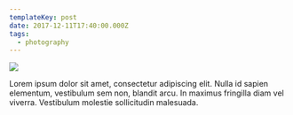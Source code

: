 ```yaml
---
templateKey: post
date: 2017-12-11T17:40:00.000Z
tags:
  - photography
---
```

![](../../static/assets/20171211-IMG_4601.jpg)

Lorem ipsum dolor sit amet, consectetur adipiscing elit. Nulla id sapien elementum, vestibulum sem non, blandit arcu. In maximus fringilla diam vel viverra. Vestibulum molestie sollicitudin malesuada.
